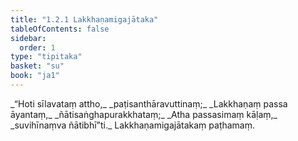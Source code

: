 ```yaml
---
title: "1.2.1 Lakkhaṇamigajātaka"
tableOfContents: false
sidebar:
  order: 1
type: "tipitaka"
basket: "su"
book: "ja1"
---
```



<DynamicBreadcrumb />

<Division number="11" book="ja1" bookNo="22" page="3">

<Paragraph number="24" type="verses" book="ja1">
_“Hoti sīlavataṃ attho,_  
_paṭisanthāravuttinaṃ;_  
_Lakkhaṇaṃ passa āyantaṃ,_  
_ñātisaṅghapurakkhataṃ;_  
_Atha passasimaṃ kāḷaṃ,_  
_suvihīnaṃva ñātibhī”ti._  


</Paragraph>
</Division>

<Paragraph number="25" type="center" book="ja1">
Lakkhaṇamigajātakaṃ paṭhamaṃ.
</Paragraph>